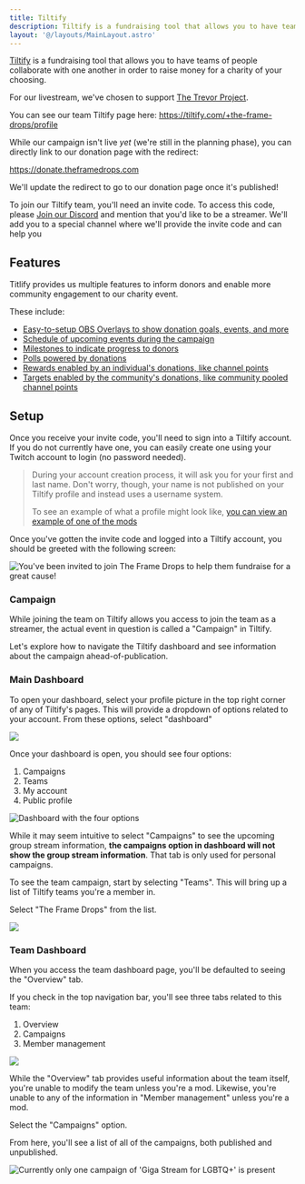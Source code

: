 ```yaml
---
title: Tiltify
description: Tiltify is a fundraising tool that allows you to have teams of people collaborate with one another in order to raise money for a charity of your choosing.
layout: '@/layouts/MainLayout.astro'
---
```



[Tiltify](https://tiltify.com/) is a fundraising tool that allows you to have teams of people
collaborate with one another in order to raise money for a charity of your choosing.

For our livestream, we've chosen to support [The Trevor Project](https://www.thetrevorproject.org/).

You can see our team Tiltify page here: https://tiltify.com/+the-frame-drops/profile

While our campaign isn't live _yet_ (we're still in the planning phase), you can directly link to our donation
page with the redirect:

https://donate.theframedrops.com

We'll update the redirect to go to our donation page once it's published!

To join our Tiltify team, you'll need an invite code. To access this code, please <a href={DISCORD_URL}>Join our Discord</a>
and mention that you'd like to be a streamer. We'll add you to a special channel where we'll provide the invite code and can help you

## Features

Titlify provides us multiple features to inform donors and enable more community engagement to our charity event.

These include:

- [Easy-to-setup OBS Overlays to show donation goals, events, and more](/en/streamer-setup/overlays/)
- [Schedule of upcoming events during the campaign](/en/streamer-setup/tiltify/schedule/)
- [Milestones to indicate progress to donors](/en/streamer-setup/tiltify/milestones/)
- [Polls powered by donations](/en/streamer-setup/tiltify/polls/)
- [Rewards enabled by an individual's donations, like channel points](/en/streamer-setup/tiltify/rewards/)
- [Targets enabled by the community's donations, like community pooled channel points](/en/streamer-setup/tiltify/rewards/)

## Setup

Once you receive your invite code, you'll need to sign into a Tiltify account. If you do not currently have one, you can
easily create one using your Twitch account to login (no password needed).

> During your account creation process, it will ask you for your first and last name. Don't worry, though, your name is not published
on your Tiltify profile and instead uses a username system.
>
> To see an example of what a profile might look like, [you can view an example of one of the mods](https://tiltify.com/@crutchcorn/profile)

Once you've gotten the invite code and logged into a Tiltify account, you should be greeted with the following screen:

<img src={frame_drops_invite} alt="You've been invited to join The Frame Drops to help them fundraise for a great cause!" />

### Campaign

While joining the team on Tiltify allows you access to join the team as a streamer, the actual event in question is
called a "Campaign" in Tiltify.

Let's explore how to navigate the Tiltify dashboard and see information about the campaign ahead-of-publication.

### Main Dashboard

To open your dashboard, select your profile picture in the top right corner of any of Tiltify's pages. This will provide a dropdown of
options related to your account. From these options, select "dashboard"

<img src={tiltify_homepage}/>

Once your dashboard is open, you should see four options:

1) Campaigns
2) Teams
3) My account
4) Public profile

<img src={tiltify_dashboard} alt="Dashboard with the four options"/>

While it may seem intuitive to select "Campaigns" to see the upcoming group stream information,
**the campaigns option in dashboard will not show the group stream information**. That tab is only used for
personal campaigns.

To see the team campaign, start by selecting "Teams". This will bring up a list of Tiltify teams you're a member in.

Select "The Frame Drops" from the list.

<img src={tiltify_team_list}/>

### Team Dashboard

When you access the team dashboard page, you'll be defaulted to seeing the "Overview" tab.

If you check in the top navigation bar, you'll see three tabs related to this team:

1) Overview
2) Campaigns
3) Member management

<img src={tiltify_team_header}/>

While the "Overview" tab provides useful information about the team itself, you're unable to modify the team unless you're a mod.
Likewise, you're unable to any of the information in "Member management" unless you're a mod.

Select the "Campaigns" option.

From here, you'll see a list of all of the campaigns, both published and unpublished.

<img src={tiltify_campaigns} alt="Currently only one campaign of 'Giga Stream for LGBTQ+' is present" />
